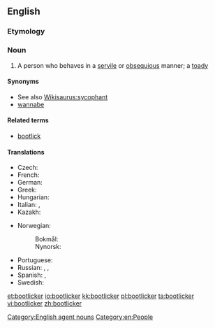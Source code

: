 ==English==

===Etymology===
{{compound|en|boot|licker}}

===Noun===
{{en-noun}}

# A person who behaves in a [[servile]] or [[obsequious]] manner; a [[toady]]

====Synonyms====
* See also [[Wikisaurus:sycophant]]
* [[wannabe]]

====Related terms====
* [[bootlick]]

====Translations====
{{trans-top|person who behaves in a servile or obsequious manner}}
* Czech: {{t+|cs|patolízal|m}}
* French: {{t+|fr|lèche-bottes|m|f}}
* German: {{t+|de|Speichellecker|m}}
* Greek: {{t|el|γλύφτης|m}}
* Hungarian: {{t+|hu|talpnyaló}}
* Italian: {{t+|it|ruffiano|m}}, {{t|it|leccapiedi}}
* Kazakh: {{t|kk|жарбақ|sc=Cyrl}}
{{trans-mid}}
* Norwegian:
*: Bokmål: {{t+|no|spyttslikker|m}}
*: Nynorsk: {{t|nn|spyttslikkar|m}}
* Portuguese: {{t+|pt|puxa-saco|m|f}}
* Russian: {{t+|ru|подхали́м|m}}, {{t+|ru|льстец|m}}, {{t+|ru|лизоблю́д|m}}
* Spanish: {{t+|es|zalamero|m}}, {{t+|es|zalamera|f}}
* Swedish: {{t+|sv|rövslickare|c}}
{{trans-bottom}}

[[Category:English agent nouns]]
[[Category:en:People]]

[[et:bootlicker]]
[[io:bootlicker]]
[[kk:bootlicker]]
[[pl:bootlicker]]
[[ta:bootlicker]]
[[vi:bootlicker]]
[[zh:bootlicker]]